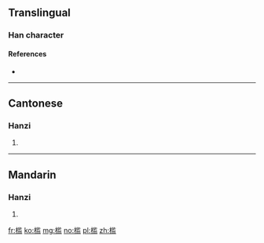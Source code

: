 {{also|檻}}
==Translingual==

===Han character===
{{Han char|rn=75|rad=木|as=10|sn=14|four=|canj=DLIT|ids=⿰木监}}

====References====
* {{Han ref|kx=0546.251|hdz=21263.150|uh=69DB|ud=27099}}

----

==Cantonese==

===Hanzi===
{{yue-hanzi|jyut=|y=haam5, laam6|tra=檻}}

# {{defn|lang=yue|sort=木10}}

----

==Mandarin==

===Hanzi===
{{cmn-hanzi|tra=檻|pin=[[jiàn]] ([[jian4]])|wg=chien<sup>4</sup>}}

# {{defn|lang=cmn|sort=木10}}

[[fr:槛]]
[[ko:槛]]
[[mg:槛]]
[[no:槛]]
[[pl:槛]]
[[zh:槛]]